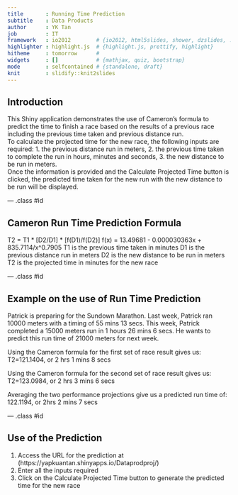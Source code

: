 ```yaml
---
title       : Running Time Prediction
subtitle    : Data Products
author      : YK Tan
job         : IT
framework   : io2012        # {io2012, html5slides, shower, dzslides, ...}
highlighter : highlight.js  # {highlight.js, prettify, highlight}
hitheme     : tomorrow      # 
widgets     : []            # {mathjax, quiz, bootstrap}
mode        : selfcontained # {standalone, draft}
knit        : slidify::knit2slides
---
```


## Introduction

This Shiny application demonstrates the use of Cameron's formula to predict the time to finish a race based on the results of a previous race including the previous time taken and previous distance run.  
To calculate the projected time for the new race, the following inputs are required:
1. the previous distance run in meters, 
2. the previous time taken to complete the run in hours, minutes and seconds, 
3. the new distance to be run in meters.  
Once the information is provided and the Calculate Projected Time button is clicked, the predicted time taken for the new run with the new distance to be run will be displayed.

--- .class #id 

## Cameron Run Time Prediction Formula

T2 = T1 * [D2/D1] * [f(D1)/f(D2)]
f(x) = 13.49681 - 0.000030363x + 835.7114/x^0.7905
T1 is the previous time taken in minutes
D1 is the previous distance run in meters
D2 is the new distance to be run in meters 
T2 is the projected time in minutes for the new race

--- .class #id 

## Example on the use of Run Time Prediction 

Patrick is preparing for the Sundown Marathon. Last week, Patrick ran 10000 meters with a timing of 55 mins 13 secs.  This week, Patrick completed a 15000 meters run in 1 hours 26 mins 6 secs.  He wants to predict this run time of 21000 meters for next week.  

Using the Cameron formula for the first set of race result gives us:
T2=121.1404, or 2 hrs 1 mins 8 secs

Using the Cameron formula for the second set of race result gives us:
T2=123.0984, or 2 hrs 3 mins 6 secs

Averaging the two performance projections give us a predicted run time of:
122.1194, or 2hrs 2 mins 7 secs

--- .class #id 

## Use of the Prediction 

1. Access the URL for the prediction at (https://yapkuantan.shinyapps.io/Dataprodproj/)
2. Enter all the inputs required 
3. Click on the Calculate Projected Time button to generate the predicted time for the new race

